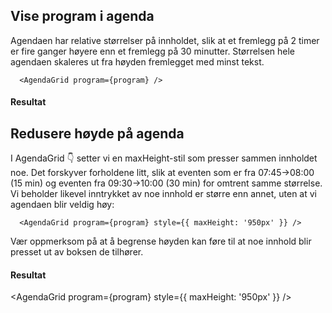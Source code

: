 
## Vise program i agenda

Agendaen har relative størrelser på innholdet, slik at et fremlegg på 2 timer er
fire ganger høyere enn et fremlegg på 30 minutter. Størrelsen hele agendaen
skaleres ut fra høyden fremlegget med minst tekst.

```
  <AgendaGrid program={program} />
```

#### Resultat

<AgendaGrid program={program} />

## Redusere høyde på agenda

I AgendaGrid 👇 setter vi en maxHeight-stil som presser sammen innholdet noe.
Det forskyver forholdene litt, slik at eventen som er fra 07:45->08:00 (15 min)
og eventen fra 09:30->10:00 (30 min) for omtrent samme størrelse. Vi beholder
likevel inntrykket av noe innhold er større enn annet, uten at vi agendaen blir
veldig høy:

```
  <AgendaGrid program={program} style={{ maxHeight: '950px' }} />
```

Vær oppmerksom på at å begrense høyden kan føre til at noe innhold blir presset
ut av boksen de tilhører.

#### Resultat

<AgendaGrid program={program} style={{ maxHeight: '950px' }} />
